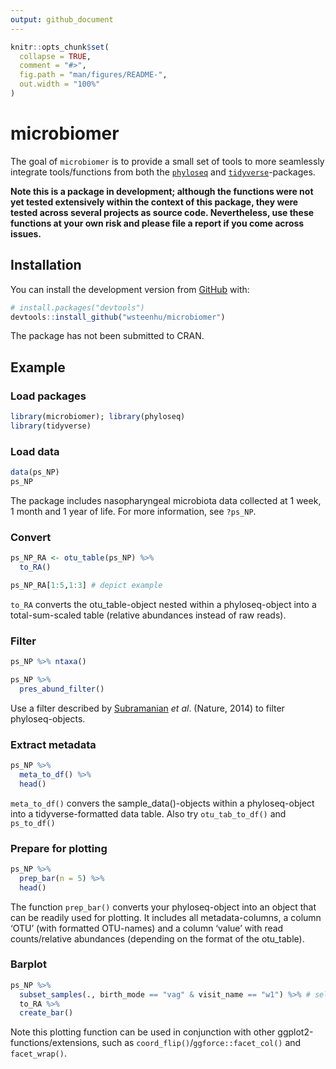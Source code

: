 ```yaml
---
output: github_document
---
```


<!-- README.md is generated from README.Rmd. Please edit that file -->

```r
knitr::opts_chunk$set(
  collapse = TRUE,
  comment = "#>",
  fig.path = "man/figures/README-",
  out.width = "100%"
)
```

# microbiomer

<!-- badges: start -->
<!-- badges: end -->

The goal of `microbiomer` is to provide a small set of tools to more seamlessly integrate tools/functions from both the [`phyloseq`](https://joey711.github.io/phyloseq/) and [`tidyverse`](https://www.tidyverse.org)-packages.

**Note this is a package in development; although the functions were not yet tested extensively within the context of this package, they were tested across several projects as source code. Nevertheless, use these functions at your own risk and please file a report if you come across issues.**

## Installation

You can install the development version from [GitHub](https://github.com/) with:

``` r
# install.packages("devtools")
devtools::install_github("wsteenhu/microbiomer")
```

The package has not been submitted to CRAN.

## Example

### Load packages

```r
library(microbiomer); library(phyloseq)
library(tidyverse)
```

### Load data

```r
data(ps_NP)
ps_NP
```

The package includes nasopharyngeal microbiota data collected at 1 week, 1 month and 1 year of life. For more information, see `?ps_NP`.

### Convert

```r
ps_NP_RA <- otu_table(ps_NP) %>%
  to_RA() 

ps_NP_RA[1:5,1:3] # depict example
```

`to_RA` converts the otu_table-object nested within a phyloseq-object into a total-sum-scaled table (relative abundances instead of raw reads).

### Filter

```r
ps_NP %>% ntaxa()

ps_NP %>%
  pres_abund_filter()
```

Use a filter described by [Subramanian](https://www.nature.com/articles/nature13421) _et al_. (Nature, 2014) to filter phyloseq-objects.

### Extract metadata

```r
ps_NP %>%
  meta_to_df() %>%
  head()
```

`meta_to_df()` convers the sample_data()-objects within a phyloseq-object into a tidyverse-formatted data table. Also try `otu_tab_to_df()` and `ps_to_df()`

### Prepare for plotting

```r
ps_NP %>%
  prep_bar(n = 5) %>%
  head()
```

The function `prep_bar()` converts your phyloseq-object into an object that can be readily used for plotting. It includes all metadata-columns, a column 'OTU' (with formatted OTU-names) and a column 'value' with read counts/relative abundances (depending on the format of the otu_table).

### Barplot

```r
ps_NP %>% 
  subset_samples(., birth_mode == "vag" & visit_name == "w1") %>% # select samples
  to_RA %>%
  create_bar()
```

Note this plotting function can be used in conjunction with other ggplot2-functions/extensions, such as `coord_flip()`/`ggforce::facet_col()` and `facet_wrap()`.
